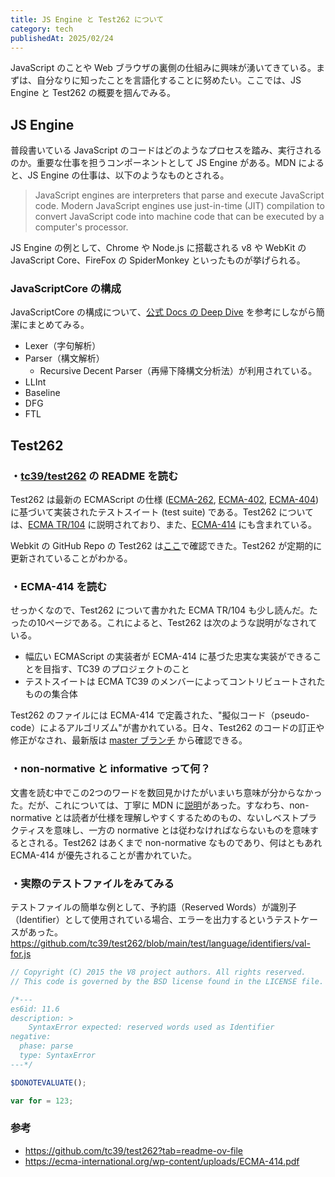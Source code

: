 ```yaml
---
title: JS Engine と Test262 について
category: tech
publishedAt: 2025/02/24
---
```


JavaScript のことや Web ブラウザの裏側の仕組みに興味が湧いてきている。まずは、自分なりに知ったことを言語化することに努めたい。ここでは、JS Engine と Test262 の概要を掴んでみる。

## JS Engine

普段書いている JavaScript のコードはどのようなプロセスを踏み、実行されるのか。重要な仕事を担うコンポーネントとして JS Engine がある。MDN によると、JS Engine の仕事は、以下のようなものとされる。

> JavaScript engines are interpreters that parse and execute JavaScript code. Modern JavaScript engines use just-in-time (JIT) compilation to convert JavaScript code into machine code that can be executed by a computer's processor.

JS Engine の例として、Chrome や Node.js に搭載される v8 や WebKit の JavaScript Core、FireFox の SpiderMonkey といったものが挙げられる。

### JavaScriptCore の構成
JavaScriptCore の構成について、[公式 Docs の Deep Dive](https://docs.webkit.org/Deep%20Dive/JSC/JavaScriptCore.html) を参考にしながら簡潔にまとめてみる。

- Lexer（字句解析）
- Parser（構文解析）
  - Recursive Decent Parser（再帰下降構文分析法）が利用されている。
- LLInt
- Baseline
- DFG
- FTL

## Test262

### ・[tc39/test262](https://github.com/tc39/test262?tab=readme-ov-file) の README を読む

Test262 は最新の ECMAScript の仕様 ([ECMA-262](https://tc39.es/ecma262/), [ECMA-402](https://tc39.es/ecma402/), [ECMA-404](https://ecma-international.org/wp-content/uploads/ECMA-404.pdf)) に基づいて実装されたテストスイート (test suite) である。Test262 については、[ECMA TR/104](https://ecma-international.org/wp-content/uploads/ECMA_TR-104_2nd_edition_december_2016.pdf) に説明されており、また、[ECMA-414](https://ecma-international.org/wp-content/uploads/ECMA-414.pdf) にも含まれている。

Webkit の GitHub Repo の Test262 は[ここ](https://github.com/WebKit/WebKit/tree/main/JSTests/test262)で確認できた。Test262 が定期的に更新されていることがわかる。

### ・ECMA-414 を読む
せっかくなので、Test262 について書かれた ECMA TR/104 も少し読んだ。たったの10ページである。これによると、Test262 は次のような説明がなされている。
- 幅広い ECMAScript の実装者が ECMA-414 に基づた忠実な実装ができることを目指す、TC39 のプロジェクトのこと
- テストスイートは ECMA TC39 のメンバーによってコントリビュートされたものの集合体

Test262 のファイルには ECMA-414 で定義された、"擬似コード（pseudo-code）によるアルゴリズム"が書かれている。日々、Test262 のコードの訂正や修正がなされ、最新版は [master ブランチ](https://github.com/tc39/test262/tree/master) から確認できる。

### ・non-normative と informative って何？
文書を読む中でこの2つのワードを数回見かけたがいまいち意味が分からなかった。だが、これについては、丁寧に MDN に[説明](https://developer.mozilla.org/ja/docs/Glossary/Non-normative)があった。すなわち、non-normative とは読者が仕様を理解しやすくするためのもの、ないしベストプラクティスを意味し、一方の normative とは従わなければならないものを意味するとされる。Test262 はあくまで non-normative なものであり、何はともあれ ECMA-414 が優先されることが書かれていた。

### ・実際のテストファイルをみてみる
テストファイルの簡単な例として、予約語（Reserved Words）が識別子（Identifier）として使用されている場合、エラーを出力するというテストケースがあった。
https://github.com/tc39/test262/blob/main/test/language/identifiers/val-for.js

```js title="val-for.js"
// Copyright (C) 2015 the V8 project authors. All rights reserved.
// This code is governed by the BSD license found in the LICENSE file.

/*---
es6id: 11.6
description: >
    SyntaxError expected: reserved words used as Identifier
negative:
  phase: parse
  type: SyntaxError
---*/

$DONOTEVALUATE();

var for = 123;
```

### 参考
- https://github.com/tc39/test262?tab=readme-ov-file
- https://ecma-international.org/wp-content/uploads/ECMA-414.pdf
